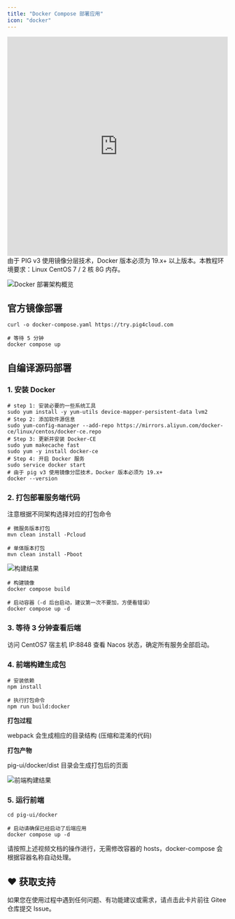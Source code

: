 ```yaml
---
title: "Docker Compose 部署应用"
icon: "docker"
---
```


<iframe
  width="100%"
  height="500"
  src="https://player.bilibili.com/player.html?bvid=BV12t411B7e9&p=16&page=16&autoplay=0"
  title="Docker 部署 PIG 应用教程"
  frameborder="0"
  allow="accelerometer; autoplay; clipboard-write; encrypted-media; gyroscope; picture-in-picture"
  allowfullscreen="true"
></iframe>

<Warning>
  由于 PIG v3 使用镜像分层技术，Docker 版本必须为 19.x+ 以上版本。本教程环境要求：Linux CentOS 7 / 2 核 8G 内存。
</Warning>

![Docker 部署架构概览](/images/docker-deployment/docker-overview.png)

## 官方镜像部署
```shell
curl -o docker-compose.yaml https://try.pig4cloud.com

# 等待 5 分钟
docker compose up
```

## 自编译源码部署

### 1. 安装 Docker 

```shell
# step 1: 安装必要的一些系统工具
sudo yum install -y yum-utils device-mapper-persistent-data lvm2
# Step 2: 添加软件源信息
sudo yum-config-manager --add-repo https://mirrors.aliyun.com/docker-ce/linux/centos/docker-ce.repo
# Step 3: 更新并安装 Docker-CE
sudo yum makecache fast
sudo yum -y install docker-ce
# Step 4: 开启 Docker 服务
sudo service docker start
# 由于 pig v3 使用镜像分层技术，Docker 版本必须为 19.x+
docker --version
```

### 2. 打包部署服务端代码

<Tip>
  注意根据不同架构选择对应的打包命令
</Tip>

```shell
# 微服务版本打包
mvn clean install -Pcloud

# 单体版本打包
mvn clean install -Pboot
```

![构建结果](/images/docker-deployment/build-result.png)

```shell
# 构建镜像
docker compose build

# 启动容器（-d 后台启动，建议第一次不要加，方便看错误）
docker compose up -d
```

### 3. 等待 3 分钟查看后端

访问 CentOS7 宿主机 IP:8848 查看 Nacos 状态，确定所有服务全部启动。

### 4. 前端构建生成包

```shell
# 安装依赖
npm install

# 执行打包命令
npm run build:docker
```

**打包过程**

webpack 会生成相应的目录结构 (压缩和混淆的代码)

**打包产物**

pig-ui/docker/dist 目录会生成打包后的页面

![前端构建结果](/images/docker-deployment/frontend-dist.png)

### 5. 运行前端

```shell
cd pig-ui/docker

# 启动请确保已经启动了后端应用
docker compose up -d
```

<Note>
  请按照上述视频文档的操作进行，无需修改容器的 hosts，docker-compose 会根据容器名称自动处理。
</Note>

## ♥️ 获取支持
<Card title="遇到问题？" horizontal icon="link" href="https://gitee.com/log4j/pig/issues">
  如果您在使用过程中遇到任何问题、有功能建议或需求，请点击此卡片前往 Gitee 仓库提交 Issue。
</Card>
